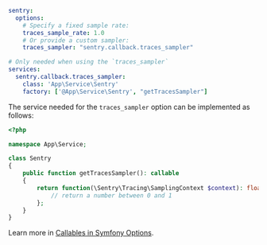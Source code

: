 ```yaml {filename:config/packages/sentry.yaml}
sentry:
  options:
    # Specify a fixed sample rate:
    traces_sample_rate: 1.0
    # Or provide a custom sampler:
    traces_sampler: "sentry.callback.traces_sampler"

# Only needed when using the `traces_sampler`
services:
  sentry.callback.traces_sampler:
    class: 'App\Service\Sentry'
    factory: ['@App\Service\Sentry', "getTracesSampler"]
```

The service needed for the `traces_sampler` option can be implemented as follows:

```php {filename:src/Service/Sentry.php}
<?php

namespace App\Service;

class Sentry
{
    public function getTracesSampler(): callable
    {
        return function(\Sentry\Tracing\SamplingContext $context): float {
            // return a number between 0 and 1
        };
    }
}
```

<Note>

Learn more in [Callables in Symfony Options](/platforms/php/guides/symfony/configuration/symfony-options/#callables).

</Note>
